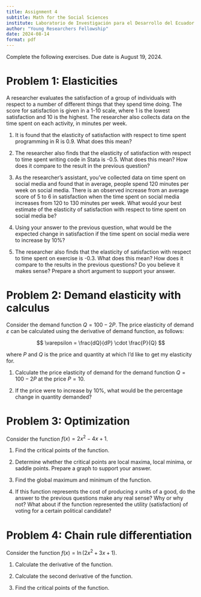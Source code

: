 ```yaml
---
title: Assignment 4
subtitle: Math for the Social Sciences
institute: Laboratorio de Investigación para el Desarrollo del Ecuador
author: "Young Researchers Fellowship"
date: 2024-08-14
format: pdf
---
```


Complete the following exercises. Due date is August 19, 2024.

# Problem 1: Elasticities

A researcher evaluates the satisfaction of a group of individuals with respect to a number of different things that they spend time doing. The score for satisfaction is given in a 1-10 scale, where 1 is the lowest satisfaction and 10 is the highest. The researcher also collects data on the time spent on each activity, in minutes per week. 

1. It is found that the elasticity of satisfaction with respect to time spent programming in R is 0.9. What does this mean?

2. The researcher also finds that the elasticity of satisfaction with respect to time spent writing code in Stata is -0.5. What does this mean? How does it compare to the result in the previous question? 

3. As the researcher's assistant, you've collected data on time spent on social media and found that in average, people spend 120 minutes per week on social media. There is an observed increase from an average score of 5 to 6 in satisfaction when the time spent on social media increases from 120 to 130 minutes per week. What would your best estimate of the elasticity of satisfaction with respect to time spent on social media be? 

4. Using your answer to the previous question, what would be the expected change in satisfaction if the time spent on social media were to increase by 10%?

5. The researcher also finds that the elasticity of satisfaction with respect to time spent on exercise is -0.3. What does this mean? How does it compare to the results in the previous questions? Do you believe it makes sense? Prepare a short argument to support your answer.

# Problem 2: Demand elasticity with calculus

Consider the demand function $Q = 100 - 2P$. The price elasticity of demand $\varepsilon$ can be calculated using the derivative of demand function, as follows:

$$ \varepsilon = \frac{dQ}{dP} \cdot \frac{P}{Q} $$

where $P$ and $Q$ is the price and quantity at which I'd like to get my elasticity for. 

1. Calculate the price elasticity of demand for the demand function $Q = 100 - 2P$ at the price $P = 10$.

2. If the price were to increase by 10%, what would be the percentage change in quantity demanded?

# Problem 3: Optimization

Consider the function $f(x) = 2x^2 - 4x + 1$.

1. Find the critical points of the function.

2. Determine whether the critical points are local maxima, local minima, or saddle points. Prepare a graph to support your answer.

3. Find the global maximum and minimum of the function.

4. If this function represents the cost of producing $x$ units of a good, do the answer to the previous questions make any real sense? Why or why not? What about if the function represented the utility (satisfaction) of voting for a certain political candidate?

# Problem 4: Chain rule differentiation

Consider the function $f(x) = \ln(2x^2 + 3x + 1)$.

1. Calculate the derivative of the function.

2. Calculate the second derivative of the function.

3. Find the critical points of the function.


